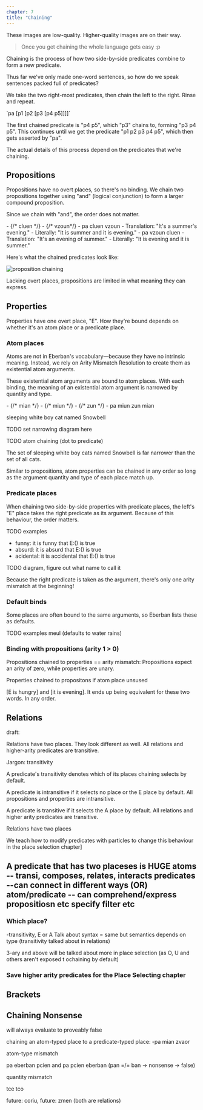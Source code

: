 ```yaml
---
chapter: 7
title: "Chaining"
---
```



<Info type="warning" title="images">
These images are low-quality. Higher-quality images are on their way.
</Info>

<Blockquote cite="Mia Entropy">
Once you get chaining the whole language gets easy :p
</Blockquote>

<Info type="jargon" title="Chaining">
Chaining is the process of how two side-by-side predicates combine to form a new
predicate.
</Info>

Thus far we've only made one-word sentences, so how do we speak sentences packed
full of predicates?

We take the two right-most predicates, then chain the left to the right. Rinse
and repeat.

<Info type="examples">
`pa [p1 [p2 [p3 [p4 p5]]]]`

The first chained predicate is "p4 p5", which "p3" chains to, forming
"p3 p4 p5". This continues until we get the predicate "p1 p2 p3 p4 p5", which
then gets asserted by "pa".
</Info>

The actual details of this process depend on the predicates that we're
chaining.

## Propositions

Propositions have no overt places, so there's no binding. We chain two
propositions together using "and" (logical conjunction) to form a larger
compound proposition.

Since we chain with "and", the order does not matter.

<Info type="examples">
- <DictEntry client:load id="eebgcxilaa" /> {/* cluen */}
- <DictEntry client:load id="jl7ojeesj9" /> {/* vzoun*/}
- pa cluen vzoun
  - Translation: "It's a summer's evening."
  - Literally: "It is summer and it is evening."
- pa vzoun cluen
  - Translation: "It's an evening of summer."
  - Literally: "It is evening and it is summer."
</Info>

Here's what the chained predicates look like:

![proposition chaining](../../tmp/proposition-chaining.png)

Lacking overt places, propositions are limited in what meaning they can express.

## Properties

Properties have one overt place, "E". How they're bound depends on whether it's
an atom place or a predicate place.

### Atom places

Atoms are not in Eberban's vocabulary—because they have no intrinsic meaning.
Instead, we rely on Arity Mismatch Resolution to create them as existential
atom arguments.

These existential atom arguments are bound to atom places. With each binding,
the meaning of an existential atom argument is narrowed by quantity and type.

<Info type="examples">
- <DictEntry client:load id="vgeqteao1c" /> {/* mian */}
- <DictEntry client:load id="mu4oshpucp" /> {/* miun */}
- <DictEntry client:load id="fdju08ghm9" /> {/* zun */}
- pa miun zun mian

sleeping white boy cat named Snowbell
</Info>

TODO set narrowing diagram here

TODO atom chaining (dot to predicate)

The set of sleeping white boy cats named Snowbell is far narrower than the set
of all cats.

Similar to propositions, atom properties can be chained in any order so long as
the argument quantity and type of each place match up.

### Predicate places

When chaining two side-by-side properties with predicate places, the left's "E"
place takes the right predicate as its argument. Because of this behaviour, the
order matters.

TODO examples

- funny: it is funny that E:() is true
- absurd: it is absurd that E:() is true
- acidental: it is accidental that E:() is true

TODO diagram, figure out what name to call it

Because the right predicate is taken as the argument, there's only one arity
mismatch at the beginning!

### Default binds

Some places are often bound to the same arguments, so Eberban lists these as
defaults.

TODO examples
meul (defaults to water rains)

### Binding with propositions (arity 1 > 0)

Propositions chained to properties == arity mismatch:
Propositions expect an arity of zero, while properties are unary. 

Properties chained to propositons if atom place unsused

\[E is hungry\] and \[it is evening\]. It ends up being equivalent for these two words. In any order.

## Relations

draft:

Relations have two places. They look different as well. All relations and higher-arity predicates are transitive.

Jargon: transitivity

A predicate's transitivity denotes which of its places chaining selects by default.

A predicate is intransitive if it selects no place or the E place by default. All propositions and properties are intransitive.

A predicate is transitive if it selects the A place by default. All relations and higher arity predicates are transitive.

Relations have two places

We teach how to modify predicates with particles to change this behaviour in the place selection chapter]

A predicate that has two placeses is HUGE 
atoms -- transi, composes, relates, interacts
predicates --can connect in different ways (OR)
atom/predicate -- can comprehend/express propositiosn etc specify filter etc
---

### Which place?

-transitivity, E or A
Talk about syntax = same but semantics depends on type (transitivity talked about in relations)

3-ary and above will be talked about more in place selection (as O, U and
others aren't exposed t ochaining by default)

### Save higher arity predicates for the Place Selecting chapter

## Brackets

## Chaining Nonsense

will always evaluate to proveably false

chaining an atom-typed place to a predicate-typed place:
-pa mian zvaor

atom-type mismatch

pa eberban pcien and pa pcien eberban (pan =/= ban -> nonsense -> false)

quantity mismatch

tce tco 

future: coriu, future: zmen (both are relations)
